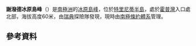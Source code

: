 {{Coord|63|22|S|56|59|W||display=title}}

'''謝潑德冰原島峰'''（{{lang-en|Sheppard Nunatak}}）是[[南極洲|南極洲]]的[[冰原島峰|冰原島峰]]，位於[[特里尼蒂半島|特里尼蒂半島]]，處於[[霍普灣|霍普灣]]入口處北部，海拔高度60米，由[[瑞典|瑞典]]探險隊發現，現時由[[南極條約體系|南極條約體系]]管理。

==參考資料==
{{usgs-gazetteer}}

{{DEFAULTSORT:Sheppard Nunatak}}


{{TrinityPeninsula-geo-stub}}